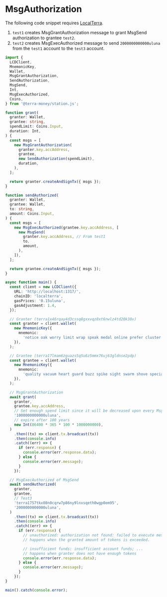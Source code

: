 # MsgAuthorization

The following code snippet requires [LocalTerra](../localterra/README.mdx).

1. `test1` creates MsgGrantAuthorization message to grant MsgSend authorization to grantee `test2`.
2. `test2` creates MsgExecAuthorized message to send `2000000000000uluna` from the `test1` account to the `test3` account.

```ts
import {
  LCDClient,
  MnemonicKey,
  Wallet,
  MsgGrantAuthorization,
  SendAuthorization,
  MsgSend,
  Int,
  MsgExecAuthorized,
  Coins,
} from '@terra-money/station.js';

function grant(
  granter: Wallet,
  grantee: string,
  spendLimit: Coins.Input,
  duration: Int,
) {
  const msgs = [
    new MsgGrantAuthorization(
      granter.key.accAddress,
      grantee,
      new SendAuthorization(spendLimit),
      duration,
    ),
  ];

  return granter.createAndSignTx({ msgs });
}

function sendAuthorized(
  granter: Wallet,
  grantee: Wallet,
  to: string,
  amount: Coins.Input,
) {
  const msgs = [
    new MsgExecAuthorized(grantee.key.accAddress, [
      new MsgSend(
        granter.key.accAddress, // From test1
        to,
        amount,
      ),
    ]),
  ];

  return grantee.createAndSignTx({ msgs });
}

async function main() {
  const client = new LCDClient({
    URL: 'http://localhost:1317/',
    chainID: 'localterra',
    gasPrices: '0.15uluna',
    gasAdjustment: 1.4,
  });

  // Granter (terra1x46rqay4d3cssq8gxxvqz8xt6nwlz4td20k38v)
  const granter = client.wallet(
    new MnemonicKey({
      mnemonic:
        'notice oak worry limit wrap speak medal online prefer cluster roof addict wrist behave treat actual wasp year salad speed social layer crew genius',
    }),
  );

  // Grantee (terra17lmam6zguazs5q5u6z5mmx76uj63gldnse2pdp)
  const grantee = client.wallet(
    new MnemonicKey({
      mnemonic:
        'quality vacuum heart guard buzz spike sight swarm shove special gym robust assume sudden deposit grid alcohol choice devote leader tilt noodle tide penalty',
    }),
  );

  // MsgGrantAuthorization
  await grant(
    granter,
    grantee.key.accAddress,
    // Set enough spend limit since it will be decreased upon every MsgSend transactions
    '1000000000000uluna',
    // expire after 100 years
    new Int(86400 * 365 * 100 * 1000000000),
  )
    .then((tx) => client.tx.broadcast(tx))
    .then(console.info)
    .catch((err) => {
      if (err.response) {
        console.error(err.response.data);
      } else {
        console.error(err.message);
      }
    });

  // MsgExecAuthorized of MsgSend
  await sendAuthorized(
    granter,
    grantee,
    // Test3
    'terra1757tkx08n0cqrw7p86ny9lnxsqeth0wgp0em95',
    '2000000000000uluna',
  )
    .then((tx) => client.tx.broadcast(tx))
    .then(console.info)
    .catch((err) => {
      if (err.response) {
        // unauthorized: authorization not found: failed to execute message; message index: 0: failed to simulate tx
        // happens when the granted amount of tokens is exceeded.

        // insufficient funds: insufficient account funds; ...
        // happens when granter does not have enough tokens
        console.error(err.response.data);
      } else {
        console.error(err.message);
      }
    });
}

main().catch(console.error);
```
